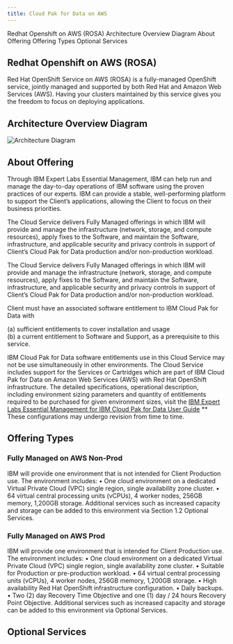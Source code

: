 ```yaml
---
title: Cloud Pak for Data on AWS
---
```

<AnchorLinks>
  <AnchorLink> Redhat Openshift on AWS (ROSA) </AnchorLink>
  <AnchorLink> Architecture Overview Diagram </AnchorLink>
  <AnchorLink> About Offering </AnchorLink>
  <AnchorLink> Offering Types</AnchorLink>
  <AnchorLink> Optional Services</AnchorLink>

</AnchorLinks>


## Redhat Openshift on AWS (ROSA)
Red Hat OpenShift Service on AWS (ROSA) is a fully-managed OpenShift service, jointly managed and supported by both Red Hat and Amazon Web Services (AWS). Having your clusters maintained by this service gives you the freedom to focus on deploying applications.

## Architecture Overview Diagram
![Architecture Diagram](sample-rosa-ocs-cp4d.png)

## About Offering
Through IBM Expert Labs Essential Management, IBM can help run and manage the day-to-day operations of IBM software using the proven practices of our experts. IBM can provide a stable, well-performing platform to support the Client’s applications, allowing the Client to focus on their business priorities.

The Cloud Service delivers Fully Managed offerings in which IBM will provide and manage the infrastructure (network, storage, and compute resources), apply fixes to the Software, and maintain the Software, infrastructure, and applicable security and privacy controls in support of Client’s Cloud Pak for Data production and/or non-production workload.

The Cloud Service delivers Fully Managed offerings in which IBM will provide and manage the infrastructure (network, storage, and compute resources), apply fixes to the Software, and maintain the Software, infrastructure, and applicable security and privacy controls in support of Client’s Cloud Pak for Data production and/or non-production workload.

Client must have an associated software entitlement to IBM Cloud Pak for Data with

(a) sufficient entitlements to cover installation and usage   
(b) a current entitlement to Software and Support, as a prerequisite to this service.

IBM Cloud Pak for Data software entitlements use in this Cloud Service may not be use simultaneously in other environments.
The Cloud Service includes support for the Services or Cartridges which are part of IBM Cloud Pak for Data on Amazon Web Services (AWS) with Red Hat OpenShift infrastructure.
The detailed specifications, operational description, including environment sizing parameters and quantity of entitlements required to be purchased for given environment sizes, visit the [IBM Expert Labs Essential Management for IBM Cloud Pak for Data User Guide](https://www.ibm.com/support/pages/node/6541038)
** These configurations may undergo revision from time to time.
## Offering Types
### Fully Managed on AWS Non-Prod
IBM will provide one environment that is not intended for Client Production use.
The environment includes:
• One cloud environment on a dedicated Virtual Private Cloud (VPC) single region, single availability zone cluster.
•	64 virtual central processing units (vCPUs), 4 worker nodes, 256GB memory, 1,200GB storage.
Additional services such as increased capacity and storage can be added to this environment via Section 1.2 Optional Services.

### Fully Managed on AWS Prod
IBM will provide one environment that is intended for Client Production use. The environment includes:
•	One cloud environment on a dedicated Virtual Private Cloud (VPC) single region, single availability zone cluster.
•	Suitable for Production or pre-production workload.
•	64 virtual central processing units (vCPUs), 4 worker nodes, 256GB memory, 1,200GB storage.
•	High availability Red Hat OpenShift infrastructure configuration.
•	Daily backups.
•	Two (2) day Recovery Time Objective and one (1) day / 24 hours Recovery Point Objective.
Additional services such as increased capacity and storage can be added to this environment via  Optional Services.

## Optional Services
